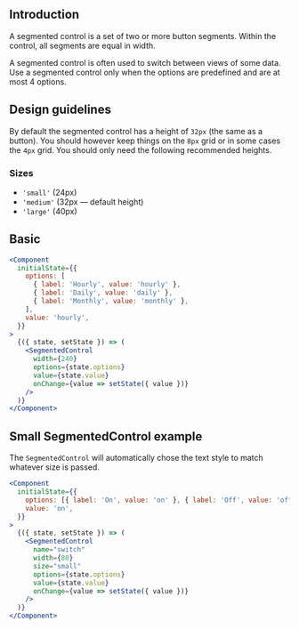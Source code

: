 
## Introduction

A segmented control is a set of two or more button segments.
Within the control, all segments are equal in width.

A segmented control is often used to switch between views of some data.
Use a segmented control only when the options are predefined and are at most 4 options.

## Design guidelines

By default the segmented control has a height of `32px` (the same as a button).
You should however keep things on the `8px` grid or in some cases the `4px` grid.
You should only need the following recommended heights.

### Sizes

* `'small'` (24px)
* `'medium'` (32px — default height)
* `'large'` (40px)

## Basic

```jsx
<Component
  initialState={{
    options: [
      { label: 'Hourly', value: 'hourly' },
      { label: 'Daily', value: 'daily' },
      { label: 'Monthly', value: 'monthly' },
    ],
    value: 'hourly',
  }}
>
  {({ state, setState }) => (
    <SegmentedControl
      width={240}
      options={state.options}
      value={state.value}
      onChange={value => setState({ value })}
    />
  )}
</Component>
```


## Small SegmentedControl example

The `SegmentedControl` will automatically chose the text style to match whatever size is passed.

```jsx
<Component
  initialState={{
    options: [{ label: 'On', value: 'on' }, { label: 'Off', value: 'off' }],
    value: 'on',
  }}
>
  {({ state, setState }) => (
    <SegmentedControl
      name="switch"
      width={80}
      size="small"
      options={state.options}
      value={state.value}
      onChange={value => setState({ value })}
    />
  )}
</Component>
```

<PropsTable of="SegmentedControl" />
